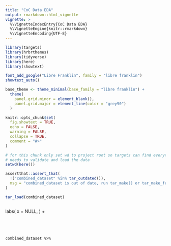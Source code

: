 ```yaml
---
title: "CoC Data EDA"
output: rmarkdown::html_vignette
vignette: >
  %\VignetteIndexEntry{CoC Data EDA}
  %\VignetteEngine{knitr::rmarkdown}
  %\VignetteEncoding{UTF-8}
---
```


```r
library(targets)
library(hrbrthemes)
library(tidyverse)
library(here)
library(showtext)

font_add_google("Libre Franklin", family = "libre franklin")
showtext_auto()

base_theme <- theme_minimal(base_family = "libre franklin") +
  theme(
    panel.grid.minor = element_blank(),
    panel.grid.major = element_line(color = "grey90")
  )

knitr::opts_chunk$set(
  fig.showtext = TRUE,
  echo = FALSE,
  warning = FALSE,
  collapse = TRUE,
  comment = "#>"
)
```

```r
# for this chunk only set wd to project root so targets can find everything it
# needs to validate and load the data
setwd(here())

assertthat::assert_that(
  !("combined_dataset" %in% tar_outdated()),
  msg = "combined_dataset is out of date, run tar_make() or tar_make_future() to update it"
)

tar_load(combined_dataset)
```

```

```

  labs(
    x = NULL,
  ) +

```




combined_dataset %>% 
```
